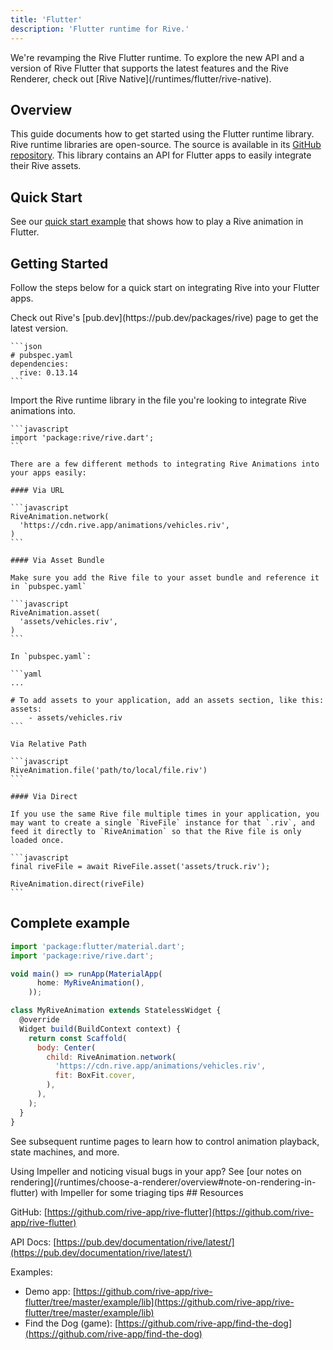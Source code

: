 ```yaml
---
title: 'Flutter'
description: 'Flutter runtime for Rive.'
---
```



<NoteOnFeatureSupport/>

<Note>
 We're revamping the Rive Flutter runtime. To explore the new API and a version of Rive Flutter that supports the latest features and the Rive Renderer, check out [Rive Native](/runtimes/flutter/rive-native).
</Note>

## Overview 

This guide documents how to get started using the Flutter runtime library. Rive runtime libraries are open-source. The source is available in its [GitHub repository](https://github.com/rive-app/rive-flutter). This library contains an API for Flutter apps to easily integrate their Rive assets.

## Quick Start

See our [quick start example](https://zapp.run/edit/rive-car-wash-zf160614f170?entry=lib/main.dart&file=lib/main.dart) that shows how to play a Rive animation in Flutter.

## Getting Started 

Follow the steps below for a quick start on integrating Rive into your Flutter apps.

<Steps>
  <Step title="Add the Rive package dependency">
    Check out Rive's [pub.dev](https://pub.dev/packages/rive) page to get the latest version.

    ```json
    # pubspec.yaml
    dependencies:
      rive: 0.13.14
    ```
  </Step>
  <Step title="Import the Rive package">
    Import the Rive runtime library in the file you're looking to integrate Rive animations into.

    ```javascript
    import 'package:rive/rive.dart';
    ```
  </Step>
  <Step title="Add a RiveAnimation widget">

    There are a few different methods to integrating Rive Animations into your apps easily:

    #### Via URL 

    ```javascript
    RiveAnimation.network(
      'https://cdn.rive.app/animations/vehicles.riv',
    )
    ```

    #### Via Asset Bundle 

    Make sure you add the Rive file to your asset bundle and reference it in `pubspec.yaml`

    ```javascript
    RiveAnimation.asset(
      'assets/vehicles.riv',
    )
    ```

    In `pubspec.yaml`:

    ```yaml
    ...

    # To add assets to your application, add an assets section, like this:
    assets:
        - assets/vehicles.riv
    ```

    Via Relative Path

    ```javascript
    RiveAnimation.file('path/to/local/file.riv')
    ```

    #### Via Direct 

    If you use the same Rive file multiple times in your application, you may want to create a single `RiveFile` instance for that `.riv`, and feed it directly to `RiveAnimation` so that the Rive file is only loaded once.

    ```javascript
    final riveFile = await RiveFile.asset('assets/truck.riv');

    RiveAnimation.direct(riveFile)
    ```
  </Step>
</Steps>

## Complete example 

```javascript
import 'package:flutter/material.dart';
import 'package:rive/rive.dart';

void main() => runApp(MaterialApp(
      home: MyRiveAnimation(),
    ));

class MyRiveAnimation extends StatelessWidget {
  @override
  Widget build(BuildContext context) {
    return const Scaffold(
      body: Center(
        child: RiveAnimation.network(
          'https://cdn.rive.app/animations/vehicles.riv',
          fit: BoxFit.cover,
        ),
      ),
    );
  }
}
```

See subsequent runtime pages to learn how to control animation playback, state machines, and more.

<Note>
 Using Impeller and noticing visual bugs in your app? See [our notes on rendering](/runtimes/choose-a-renderer/overview#note-on-rendering-in-flutter) with Impeller for some triaging tips
</Note>
## Resources

GitHub: [https://github.com/rive-app/rive-flutter](https://github.com/rive-app/rive-flutter)

API Docs: [https://pub.dev/documentation/rive/latest/](https://pub.dev/documentation/rive/latest/)

Examples:

- Demo app: [https://github.com/rive-app/rive-flutter/tree/master/example/lib](https://github.com/rive-app/rive-flutter/tree/master/example/lib)
- Find the Dog (game): [https://github.com/rive-app/find-the-dog](https://github.com/rive-app/find-the-dog)